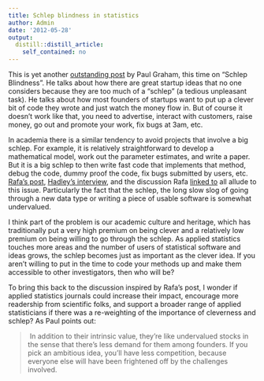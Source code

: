 ```yaml
---
title: Schlep blindness in statistics
author: Admin
date: '2012-05-28'
output:
  distill::distill_article:
    self_contained: no
---
```


This is yet another <a href="http://paulgraham.com/schlep.html" target="_blank">outstanding post</a> by Paul Graham, this time on &#8220;Schlep Blindness&#8221;. He talks about how there are great startup ideas that no one considers because they are too much of a &#8220;schlep&#8221; (a tedious unpleasant task). He talks about how most founders of startups want to put up a clever bit of code they wrote and just watch the money flow in. But of course it doesn&#8217;t work like that, you need to advertise, interact with customers, raise money, go out and promote your work, fix bugs at 3am, etc. 

In academia there is a similar tendency to avoid projects that involve a big schlep. For example, it is relatively straightforward to develop a mathematical model, work out the parameter estimates, and write a paper. But it is a big schlep to then write fast code that implements that method, debug the code, dummy proof the code, fix bugs submitted by users, etc. <a href="http://simplystatistics.tumblr.com/post/23674712262/how-do-we-evaluate-statisticians-working-in-genomics" target="_blank">Rafa&#8217;s post</a>, <a href="http://simplystatistics.tumblr.com/post/22844703875/ha" target="_blank">Hadley&#8217;s interview</a>, and the discussion Rafa <a href="https://groups.google.com/forum/?fromgroups#!topic/reproducible-research/eo2hEgnOwvI" target="_blank">linked to</a> all allude to this issue. Particularly the fact that the schlep, the long slow slog of going through a new data type or writing a piece of usable software is somewhat undervalued. 

I think part of the problem is our academic culture and heritage, which has traditionally put a very high premium on being clever and a relatively low premium on being willing to go through the schlep. As applied statistics touches more areas and the number of users of statistical software and ideas grows, the schlep becomes just as important as the clever idea. If you aren&#8217;t willing to put in the time to code your methods up and make them accessible to other investigators, then who will be? 

To bring this back to the discussion inspired by Rafa&#8217;s post, I wonder if applied statistics journals could increase their impact, encourage more readership from scientific folks, and support a broader range of applied statisticians if there was a re-weighting of the importance of cleverness and schlep? As Paul points out: 

> <span> In addition to their intrinsic value, they&#8217;re like undervalued stocks in the sense that there&#8217;s less demand for them among founders. If you pick an ambitious idea, you&#8217;ll have less competition, because everyone else will have been frightened off by the challenges involved.</span>
